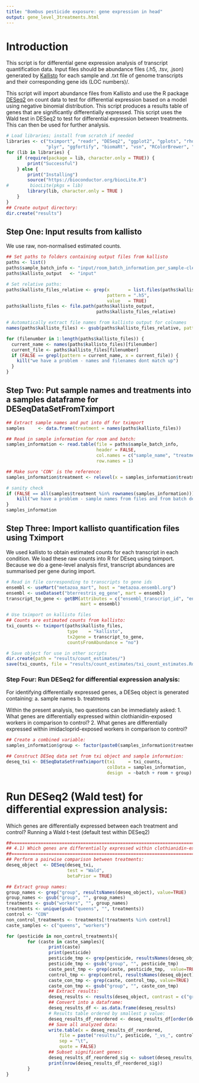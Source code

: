 ```yaml
--- 
title: "Bombus pesticide exposure: gene expression in head"
output: gene_level_3treatments.html
--- 
```


# Introduction
This script is for differential gene expression analysis of transcript quantification data.
Input files should be abundance files (.h5, .tsv, .json) generated by [Kallisto](https://pachterlab.github.io/kallisto/manual) 
for each sample and .txt file of genome transcripts 
and their corresponding gene ids (LOC numbers)/.

This script will import abundance files from Kallisto and use the R package [DESeq2](http://bioconductor.org/packages/release/bioc/html/DESeq.html) on count data to test for 
differential expression based on a model using negative binomial distribution.
This script produces a results table of genes that are significantly differentially expressed. 
This script uses the Wald test in DESeq2 to test for differential expression between treatments.
This can then be used for further analysis. 


```r
# Load libraries; install from scratch if needed
libraries <- c("tximport", "readr", "DESeq2", "ggplot2", "gplots", "rhdf5",
               "plyr", "ggfortify", "biomaRt", "vsn", "RColorBrewer", "ReportingTools")
for (lib in libraries) {
    if (require(package = lib, character.only = TRUE)) {
        print("Successful")
    } else {
        print("Installing")
        source("https://bioconductor.org/biocLite.R")
#        biocLite(pkgs = lib)
        library(lib, character.only = TRUE )
    }
}
## Create output directory:
dir.create("results")
```

## Step One: Input results from kallisto

We use raw, non-normalised estimated counts.
```r
## Set paths to folders containing output files from kallisto
paths <- list()
paths$sample_batch_info <- "input/room_batch_information_per_sample-clean.combined.reordered.txt"
paths$kallisto_output   <- "input"

# Set relative paths:
paths$kallisto_files_relative <- grep(x       = list.files(paths$kallisto_output, recursive = TRUE),
                                      pattern = ".h5", 
                                      value   = TRUE)
paths$kallisto_files <- file.path(paths$kallisto_output,
                                  paths$kallisto_files_relative)

# Automatically extract file names from kallisto output for colnames
names(paths$kallisto_files) <- gsub(paths$kallisto_files_relative, pattern = "/.*", replacement = "") 

for (filenumber in 1:length(paths$kallisto_files)) {
  current_name <- names(paths$kallisto_files)[filenumber]
  current_file <- paths$kallisto_files[filenumber]
  if (FALSE == grepl(pattern = current_name, x = current_file)) {
    kill("we have a problem - names and filenames dont match up")
  }
}
```


## Step Two: Put sample names and treatments into a samples dataframe for DESeqDataSetFromTximport

```r
## Extract sample names and put into df for tximport
samples     <- data.frame(treatment = names(paths$kallisto_files))

## Read in sample information for room and batch:
samples_information <- read.table(file = paths$sample_batch_info,
                                  header = FALSE, 
                                  col.names = c("sample_name", "treatment", "room", "batch", "caste", "colony"),
                                  row.names = 1)

## Make sure 'CON' is the reference:
samples_information$treatment <- relevel(x = samples_information$treatment, ref = "CON") 

# sanity check
if (FALSE == all(samples$treatment %in% rownames(samples_information))) {
    kill("we have a problem - sample names from files and from batch descriptor file  dont match up")
}
samples_information
```


## Step Three: Import kallisto quantification files using Tximport

We used kallisto to obtain estimated counts for each transcript in each condition. 
We load these raw counts into R for DEseq using tximport. 
Because we do a gene-level analysis first, transcript abundances are summarised per gene during import.

```r
# Read in file corresponding to transcripts to gene ids
ensembl <- useMart("metazoa_mart", host = "metazoa.ensembl.org")
ensembl <- useDataset("bterrestris_eg_gene", mart = ensembl)
transcript_to_gene <- getBM(attributes = c("ensembl_transcript_id", "ensembl_gene_id"), 
                            mart = ensembl)

# Use tximport on kallisto files 
## Counts are estimated counts from kallisto:
txi_counts <- tximport(paths$kallisto_files, 
                       type    = "kallisto", 
                       tx2gene = transcript_to_gene,
                       countsFromAbundance = "no")

# Save object for use in other scripts
dir.create(path = "results/count_estimates/")
save(txi_counts, file = "results/count_estimates/txi_count_estimates.Rdata")
```

### Step Four: Run DESeq2 for differential expression analysis:

For identifying differentially expressed genes, a DESeq object is generated containing:
    a. sample names
    b. treatments
    
Within the present analysis, two questions can be immediately asked:
    1. What genes are differentially expressed within clothianidin-exposed workers in comparison to control?
    2. What genes are differentially expressed within imidacloprid-exposed workers in comparison to control?

```r
## Create a combined variable:
samples_information$group <- factor(paste0(samples_information$treatment, samples_information$caste))

## Construct DESeq data set from txi object and sample information:
deseq_txi <- DESeqDataSetFromTximport(txi     = txi_counts, 
                                      colData = samples_information, 
                                      design  = ~batch + room + group)
```

# Run DESeq2 (Wald test) for differential expression analysis:
  Which genes are differentially expressed between each treatment and control?
  Running a Wald t-test (default test within DESeq2)
```r
##==================================================================================================================
## 4.1) Which genes are differentially expressed within clothianidin-exposed workers in comparison to control?
##==================================================================================================================
## Perform a pairwise comparison between treatments:
deseq_object  <- DESeq(deseq_txi, 
                       test = "Wald", 
                       betaPrior = TRUE)

## Extract group names:
group_names <- grep("group", resultsNames(deseq_object), value=TRUE)
group_names <- gsub("group", "", group_names)
treatments <- gsub("workers", "", group_names)
treatments <- unique(gsub("queens", "", treatments))
control <- "CON"
non_control_treatments <- treatments[!treatments %in% control]
caste_samples <- c("queens", "workers")

for (pesticide in non_control_treatments){
        for (caste in caste_samples){
                print(caste)
                print(pesticide)
                pesticide_tmp <- grep(pesticide, resultsNames(deseq_object),  value=TRUE)
                pesticide_tmp <- gsub("group", "", pesticide_tmp)
                caste_pest_tmp <- grep(caste, pesticide_tmp,  value=TRUE)
                control_tmp <- grep(control, resultsNames(deseq_object),  value=TRUE)
                caste_con_tmp <- grep(caste, control_tmp, value=TRUE)
                caste_con_tmp <- gsub("group", "", caste_con_tmp)
                ## Extract results:
                deseq_results <- results(deseq_object, contrast = c("group", caste_pest_tmp, caste_con_tmp))
                ## Convert into a dataframe:
                deseq_results_df <- as.data.frame(deseq_results)
                # Results table ordered by smallest p value:
                deseq_results_df_reordered <- deseq_results_df[order(deseq_results_df$pvalue), ]
                ## Save all analyzed data: 
                write.table(x = deseq_results_df_reordered, 
                    file = paste("results/", pesticide, "_vs_", control, "_all.tab", sep=""), 
                    sep = "\t",
                    quote = FALSE)
                ## Subset significant genes:
                deseq_results_df_reordered_sig <- subset(deseq_results_df_reordered, padj <= 0.05)
                print(nrow(deseq_results_df_reordered_sig))
        }
}
```
